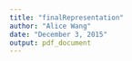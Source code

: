 ```yaml
---
title: "finalRepresentation"
author: "Alice Wang"
date: "December 3, 2015"
output: pdf_document
---
```



```r

```
